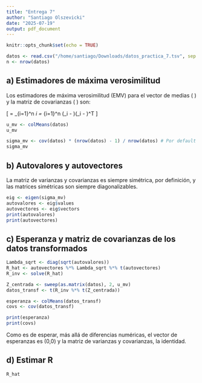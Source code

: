 ```yaml
---
title: "Entrega 7"
author: "Santiago Olszevicki"
date: "2025-07-19"
output: pdf_document
---
```


```r
knitr::opts_chunk$set(echo = TRUE)
```

```r
datos <- read.csv("/home/santiago/Downloads/datos_practica_7.tsv", sep = "\t")
n <- nrow(datos)
```

## a) Estimadores de máxima verosimilitud

Los estimadores de máxima verosimilitud (EMV) para el vector de medias \( \boldsymbol{\mu} \) y la matriz de covarianzas \( \boldsymbol{\Sigma} \) son:

\[
\hat{\boldsymbol{\mu}} = \frac{1}{n} \sum_{i=1}^n \mathbf{Z}_i
\qquad \text{y} \qquad
\hat{\boldsymbol{\Sigma}} = \frac{1}{n} \sum_{i=1}^n (\mathbf{Z}_i - \hat{\boldsymbol{\mu}})(\mathbf{Z}_i - \hat{\boldsymbol{\mu}})^T
\]

```r
u_mv <- colMeans(datos)
u_mv
```

```r
sigma_mv <- cov(datos) * (nrow(datos) - 1) / nrow(datos) # Por default usa el estimador insesgado
sigma_mv
```

## b) Autovalores y autovectores
La matriz de varianzas y covarianzas es siempre simétrica, por definición, y las matrices simétricas son siempre diagonalizables.

```r
eig <- eigen(sigma_mv)
autovalores <- eig$values
autovectores <- eig$vectors
print(autovalores)
print(autovectores)
```

## c) Esperanza y matriz de covarianzas de los datos transformados

```r
Lambda_sqrt <- diag(sqrt(autovalores))
R_hat <- autovectores %*% Lambda_sqrt %*% t(autovectores)
R_inv <- solve(R_hat)

Z_centrada <- sweep(as.matrix(datos), 2, u_mv)
datos_transf <- t(R_inv %*% t(Z_centrada))

esperanza <- colMeans(datos_transf)
covs <- cov(datos_transf)

print(esperanza)
print(covs)

```
Como es de esperar, más allá de diferencias numéricas, el vector de esperanzas es (0,0) y la matriz de varianzas y covarianzas, la identidad.

## d) Estimar R
```r
R_hat
```

